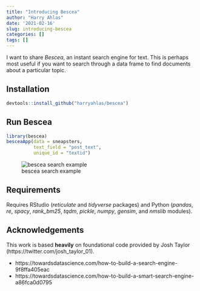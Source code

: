 ```yaml
---
title: "Introducing Bescea"
author: "Harry Ahlas"
date: '2021-02-16'
slug: introducing-bescea
categories: []
tags: []
---
```


I want to share *Bescea*, an instant search engine for text.  This is perhaps most useful if you want to search through a data frame to find documents about a particular topic.

## Installation

```r
devtools::install_github("harryahlas/bescea")
```


## Run Bescea

```r
library(bescea)
besceaApp(data = sneapsters,         
          text_field = "post_text",  
          unique_id = "textid")     
```
 
![bescea search example](search2.png)


## Requirements

Requires RStudio (*reticulate* and *tidyverse* packages) and Python (*pandas*, *re*, *spacy*, *rank_bm25*, *tqdm*, *pickle*, *numpy*, *gensim*, and *nmslib* modules). 

## Acknowledgements

This work is based **heavily** on foundational code provided by Josh Taylor (https://twitter.com/josh_taylor_01). 

- https://towardsdatascience.com/how-to-build-a-search-engine-9f8ffa405eac
- https://towardsdatascience.com/how-to-build-a-smart-search-engine-a86fca0d0795